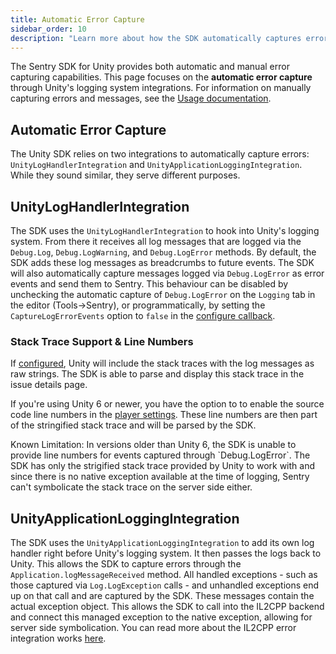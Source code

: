 ```yaml
---
title: Automatic Error Capture
sidebar_order: 10
description: "Learn more about how the SDK automatically captures errors and sends them to Sentry."
---
```


The Sentry SDK for Unity provides both automatic and manual error capturing capabilities. This page focuses on the **automatic error capture** through Unity's logging system integrations. For information on manually capturing errors and messages, see the [Usage documentation](/platforms/unity/usage/).

## Automatic Error Capture

The Unity SDK relies on two integrations to automatically capture errors: `UnityLogHandlerIntegration` and `UnityApplicationLoggingIntegration`. While they sound similar, they serve different purposes.

## UnityLogHandlerIntegration

The SDK uses the `UnityLogHandlerIntegration` to hook into Unity's logging system. From there it receives all log messages that are logged via the `Debug.Log`, `Debug.LogWarning`, and `Debug.LogError` methods. By default, the SDK adds these log messages as breadcrumbs to future events. The SDK will also automatically capture messages logged via `Debug.LogError` as error events and send them to Sentry. This behaviour can be disabled by unchecking the automatic capture of `Debug.LogError` on the `Logging` tab in the editor (Tools->Sentry), or programmatically, by setting the `CaptureLogErrorEvents` option to `false` in the [configure callback](/platforms/unity/configuration/options/programmatic-configuration).

### Stack Trace Support & Line Numbers

If [configured](https://docs.unity3d.com/6000.0/Documentation/Manual/stack-trace.html), Unity will include the stack traces with the log messages as raw strings. The SDK is able to parse and display this stack trace in the issue details page.

If you're using Unity 6 or newer, you have the option to to enable the source code line numbers in the [player settings](https://docs.unity3d.com/6000.0/Documentation/Manual/il2cpp-managed-stack-traces.html). These line numbers are then part of the stringified stack trace and will be parsed by the SDK.

<Alert>
Known Limitation: In versions older than Unity 6, the SDK is unable to provide line numbers for events captured through `Debug.LogError`. The SDK has only the strigified stack trace provided by Unity to work with and since there is no native exception available at the time of logging, Sentry can't symbolicate the stack trace on the server side either.
</Alert>

## UnityApplicationLoggingIntegration

The SDK uses the `UnityApplicationLoggingIntegration` to add its own log handler right before Unity's logging system. It then passes the logs back to Unity. This allows the SDK to capture errors through the `Application.logMessageReceived` method. All handled exceptions - such as those captured via `Log.LogException` calls - and unhandled exceptions end up on that call and are captured by the SDK. These messages contain the actual exception object. This allows the SDK to call into the IL2CPP backend and connect this managed exception to the native exception, allowing for server side symbolication. You can read more about the IL2CPP error integration works [here](/platforms/unity/configuration/il2cpp).
